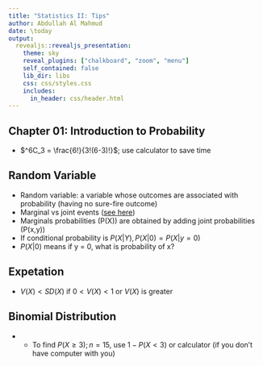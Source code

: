 ```yaml
---
title: "Statistics II: Tips"
author: Abdullah Al Mahmud
date: \today
output: 
  revealjs::revealjs_presentation:
    theme: sky
    reveal_plugins: ["chalkboard", "zoom", "menu"]
    self_contained: false
    lib_dir: libs
    css: css/styles.css
    includes:
      in_header: css/header.html
---
```



## Chapter 01: Introduction to Probability

- $^6C_3 = \frac{6!}{3!(6-3)!}$; use calculator to save time 

## Random Variable

- Random variable: a variable whose outcomes are associated with probability (having no sure-fire outcome) 
- Marginal vs joint events ([see here](https://docs.statmania.info/slide/02-random-variable.html#/joint-marginal-conditional-revisited))
- Marginals probabilities (P(X)) are obtained by adding joint probabilities (P(x,y))
- If conditional probability is $P(X|Y), P(X|0) = P(X|y=0)$
- $P(X|0)$ means if y = 0, what is probability of x?


## Expetation

- $V(X) < SD(X)$ if $0 \lt V(X) \lt 1$ or $V(X)$ is greater


## Binomial Distribution

- - To find $P(X\ge 3); n=15$, use $1-P(X \lt3)$ or calculator (if you don't have computer with you)